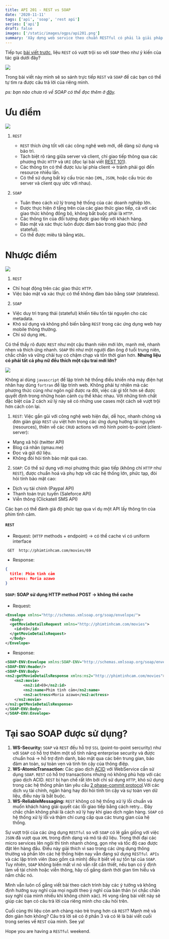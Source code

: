 ```yaml
---
title: API 201 - REST vs SOAP
date: '2020-11-11'
tags: ['api', 'soap', 'rest api']
series: ['api']
draft: false
images: ['/static/images/ogps/api201.png']
summary: 'Xây dựng web service theo chuẩn RESTful có phải là giải pháp tốt nhất cho các hệ thống?'
---
```


<TOCInline toc={props.toc} asDisclosure />

Tiếp tục [bài viết trước](/rest-101-rest-restful-api), liệu `REST` có vượt trội so với `SOAP` theo như ý kiến của tác giả dưới đây?

![](./6ev5KY9okH2FmRd1.jpg)

Trong bài viết này mình sẽ so sánh trực tiếp `REST` và `SOAP` để các bạn có thể tự tìm ra được câu trả lời của riêng mình.

_ps: bạn nào chưa rõ về SOAP có thể đọc thêm ở [đây](https://vi.wikipedia.org/wiki/SOAP)._

# Ưu điểm

![](./29472802_10213888263114999_1471996776805302272_o.jpg)

1. `REST`

   - `REST` thích ứng tốt với các công nghệ web mới, dễ dàng sử dụng và bảo trì.
   - Tách biệt rõ ràng giữa server và client, chỉ giao tiếp thông qua các phương thức `HTTP` và `URI` (đọc lại bài viết [REST 101](/rest-101-rest-restful-api)).
   - Các thông tin có thể được lưu lại phía client → tránh phải gọi đến resource nhiều lần.
   - Có thể sử dụng bất kỳ cấu trúc nào (`XML`, `JSON`, hoặc cấu trúc do server và client quy ước với nhau).

2. `SOAP`

   - Tuân theo cách xử lý trong hệ thống của các doanh nghiệp lớn.
   - Được thực hiện ở tầng trên của các giao thức giao tiếp, cả với các giao thức không đồng bộ, không bắt buộc phải là `HTTP`.
   - Các thông tin của đối tượng được giao tiếp với khách hàng.
   - Bảo mật và xác thực luôn được đảm bảo trong giao thức (nhờ stateful).
   - Có thể được miêu tả bằng `WSDL`.

# Nhược điểm

![](./29472578_10213888610963695_2986071309554810880_n.jpg)

1. `REST`

- Chỉ hoạt động trên các giao thức `HTTP`.
- Việc bảo mật và xác thực có thể không đảm bảo bằng `SOAP` (stateless).

2. `SOAP`

- Việc duy trì trạng thái (stateful) khiến tiêu tốn tài nguyên cho các metadata.
- Khó sử dụng và không phổ biến bằng `REST` trong các ứng dụng web hay mobile thông thường.
- Chỉ sử dụng `XML`.

Có thể thấy rõ được `REST` như một cậu thanh niên mới lớn, mạnh mẽ, nhanh nhẹn và thích ứng nhanh. `SOAP` thì như một người đàn ông ở tuổi trung niên, chắc chắn và vững chãi tuy có chậm chạp và tốn thời gian hơn. **Nhưng liệu có phải tất cả phụ nữ đều thích một cậu trai mới lớn?**

![](./29473101_10213888611443707_4940117047951491072_n.jpg)

Không ai dùng `javascript` để lập trình hệ thống điều khiển nhà máy điện hạt nhân hay dùng `fortran` để lập trình web. Không phải tự nhiên mà các phương thức cũng như ngôn ngữ được ra đời, việc cái gì tốt hơn sẽ được quyết định trong những hoàn cảnh cụ thể khác nhau. Với những tính chất đặc biệt của 2 cách xử lý này sẽ có những use cases một cách sẽ vượt trội hơn cách còn lại.

1. `REST`: Việc gần gũi với công nghệ web hiện đại, dễ học, nhanh chóng và đơn giản giúp `REST` ưu việt hơn trong các ứng dụng hướng tài nguyên (resources), thiên về các `CRUD` actions với mô hình point-to-point (client-server):

- Mạng xã hội (twitter API)
- Blog cá nhân (qmau.me)
- Đọc và gửi dữ liệu.
- Không đòi hỏi tính bảo mật quá cao.

2. `SOAP`: Có thể sử dụng với mọi phương thức giao tiếp (không chỉ `HTTP` như `REST`), được chuẩn hoá và phụ hợp với các hệ thống lớn, phức tạp, đòi hỏi tính bảo mật cao:

- Dịch vụ tài chính (Paypal API)
- Thanh toán trực tuyến (Saleforce API)
- Viễn thông (Clickatell SMS API)

Các bạn có thể đánh giá độ phức tạp qua ví dụ một API lấy thông tin của phim tình cảm.

#### `REST`

- Request: (`HTTP` methods + endpoint) → có thể cache vì có uniform interface

```
 GET  http://phimtinhcam.com/movies/69
```

- Response:

```json
{
  title: Phim tình cảm
  actress: Moria azawo
}
```

#### `SOAP`: SOAP sử dụng HTTP method POST → không thể cache

- Request:

```xml
<Envelope xmlns="http://schemas.xmlsoap.org/soap/envelope/">
  <Body>
  <getMovieDetailsRequest xmlns="http://phimtinhcam.com/movies">
    <id>69</id>
  </getMovieDetailsRequest>
  </Body>
</Envelope>
```

- Response:

```xml
<SOAP-ENV:Envelope xmlns:SOAP-ENV="http://schemas.xmlsoap.org/soap/envelope/">
<SOAP-ENV:Header/>
<SOAP-ENV:Body>
<ns2:getMovieDetailsResponse xmlns:ns2="http://phimtinhcam.com/movies">
    <ns2:movie>
        <ns2:id>69</ns2:id>
        <ns2:name>Phim tình cảm</ns2:name>
        <ns2:actress>Moria azawo</ns2:actress>
    </ns2:movie>
</ns2:getMovieDetailsResponse>
</SOAP-ENV:Body>
</SOAP-ENV:Envelope>
```

# Tại sao SOAP được sử dụng?

1. **WS-Security:** `SOAP` và `REST` đều hỗ trợ `SSL` (point-to-point sercurity) như với `SOAP` có hỗ trợ thêm một số tính năng enterprise security và được chuẩn hoá → hỗ trợ định danh, bảo mật qua các bên trung gian, bảo đảm an toàn, sự toàn vẹn và tính tin cậy của thông điệp.
2. **WS-AtomicTransaction:** Các giao dịch [ACID](https://en.wikipedia.org/wiki/ACID) với WebService cần sử dụng `SOAP`. `REST` có hỗ trợ transactions nhưng nó không phù hợp với các giao dịch ACID. `REST` bị hạn chế rất lớn bởi chỉ sử dụng `HTTP`, khó sử dụng trong các hệ thống phân tán yêu cầu [2 phase-commit protocol](https://en.wikipedia.org/wiki/Two-phase_commit_protocol).Với các dịch vụ tài chính, ngân hàng hay đòi hỏi tính tin cậy và sự toàn vẹn dữ liệu, điều này là bắt buộc.
3. **WS-ReliableMessaging:** `REST` không có hệ thống xử lý lỗi chuẩn và muốn khách hàng giải quyết các lỗi giao tiếp bằng cách retry... Đây chắc chắn không phải là cách xử lý hay khi giao dịch ngân hàng. `SOAP` có hệ thống xử lý lỗi và thậm chí cung cấp qua các trung gian của hệ thống.

Sự vượt trội của các ứng dụng `RESTful` so với `SOAP` có lẽ gần giống với việc `JSON` đã vượt qua `XML` trong định dạng và mô tả dữ liệu. Trong thời đại các micro services lên ngôi thì tính nhanh chóng, gọn nhẹ và tốc độ cao được đặt lên hàng đầu. Điều này giải thích vì sao trong các ứng dụng thông thường và phần lớn các hệ thống hiện nay vẫn đang sử dụng `RESTful APIs` và các lập trình viên (bao gồm cả mình) đều ít biết về sự tồn tại của `SOAP`. Tuy nhiên, `SOAP` không biến mất vì nó vẫn rất cần thiết, nếu bạn có ý định làm về tài chính hoặc viễn thông, hãy cố gắng dành thời gian tìm hiểu và nắm chắc nó.

Mình vẫn luôn cố gắng viết bài theo cách trình bày các ý tưởng và không định hướng suy nghĩ của mọi người theo ý nghĩ của bản thân (vì chắc chắn suy nghĩ của mình nhiều khi không chính xác). Hi vọng rằng bài viết này sẽ giúp các bạn có câu trả lời của riêng mình cho câu hỏi trên.

Cuối cùng thì liệu còn anh chàng nào trẻ trung hơn cả `REST`? Mạnh mẽ và đơn giản hơn không? Câu trả lời sẽ có ở phần 3 và có lẽ là bài viết cuối trong series về `REST` của mình. See ya!

Hope you are having a `RESTful` weekend.
